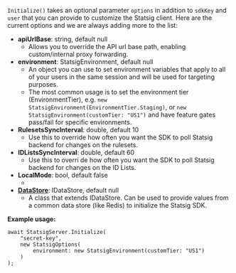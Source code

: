 
`Initialize()` takes an optional parameter `options` in addition to `sdkKey` and `user` that you can provide to customize the Statsig client. Here are the current options and we are always adding more to the list:

- **apiUrlBase**: string, default null
  - Allows you to override the API url base path, enabling custom/internal proxy forwarding.
- **environment**: StatsigEnvironment, default null
  - An object you can use to set environment variables that apply to all of your users in the same session and will be used for targeting purposes.
  - The most common usage is to set the environment tier (EnvironmentTier), e.g. `new StatsigEnvironment(EnvironmentTier.Staging)`, or `new StatsigEnvironment(customTier: "US1")`
    and have feature gates pass/fail for specific environments.
- **RulesetsSyncInterval**: double, default 10
  - Use this to override how often you want the SDK to poll Statsig backend for changes on the rulesets.
- **IDListsSyncInterval**: double, default 60
  - Use this to overri  de how often you want the SDK to poll Statsig backend for changes on the ID Lists.
- **LocalMode**: bool, default false
  - <LocalModeSnippet type="server" />
- [**DataStore**](#data-store): IDataStore, default null
  - A class that extends IDataStore. Can be used to provide values from a common data store (like Redis) to initialize the Statsig SDK.

**Example usage:**

```
await StatsigServer.Initialize(
    "secret-key",
    new StatsigOptions(
        environment: new StatsigEnvironment(customTier: "US1")
    )
);
```